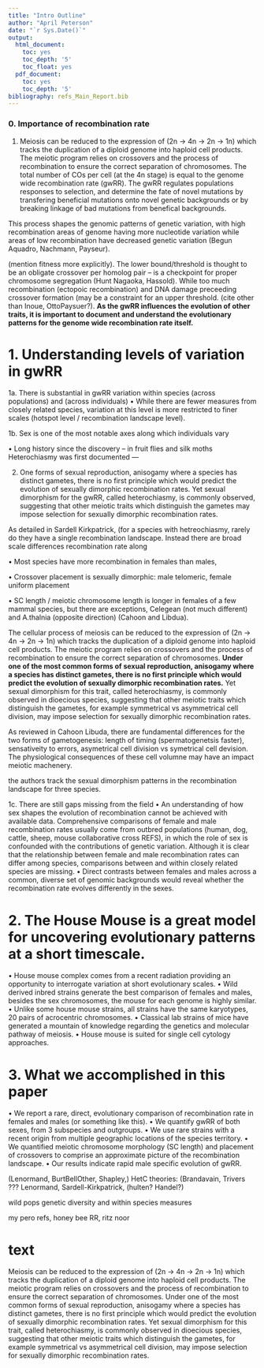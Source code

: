 ```yaml
---
title: "Intro Outline"
author: "April Peterson"
date: "`r Sys.Date()`"
output:
  html_document:
    toc: yes
    toc_depth: '5'
    toc_float: yes
  pdf_document:
    toc: yes
    toc_depth: '5'
bibliography: refs_Main_Report.bib
---
```


### **0.   Importance of recombination rate**

(1) Meiosis can be reduced to the expression of (2n -> 4n -> 2n -> 1n) which tracks the duplication of a diploid genome into haploid cell products. The meiotic program relies on crossovers and the process of recombination to ensure the correct separation of chromosomes. The total number of COs per cell (at the 4n stage) is equal to the genome wide recombination rate (gwRR). The gwRR regulates populations responses to selection, and determine the fate of novel mutations by transfering beneficial mutations onto novel genetic backgrounds or by breaking linkage of bad mutations from benefical backgrounds.

This process shapes the genomic patterns of genetic variation, with high recombination areas of genome having more nucleotide variation while areas of low recombination have decreased genetic variation (Begun Aquadro, Nachmann, Payseur).


(mention fitness more explicitly). The lower bound/threshold is thought to be an obligate crossover per homolog pair -- is a checkpoint for proper chromosome segregation (Hunt Nagaoka, Hassold). While too much recombination (ectopoic recombination) and DNA damage preceeding crossover formation (may be a constraint for an upper threshold. (cite other than Inoue, OttoPaysuer?).  **As the gwRR influences the evolution of other traits, it is important to document and understand the evolutionary patterns for the genome wide recombination rate itself.**



# **1. Understanding levels of variation in gwRR**

1a. There is substantial in gwRR variation within species (across populations) and (across individuals)
•	While there are fewer measures from closely related species, variation at this level is more restricted to finer scales (hotspot level / recombination landscape level).

1b. Sex is one of the most notable axes along which individuals vary 

•	Long history since the discovery -- in fruit flies and silk moths
Heterochiasmy was first documented --- 



(2) One forms of sexual reproduction, anisogamy where a species has distinct gametes, there is no first principle which would predict the evolution of sexually dimorphic recombination rates. Yet sexual dimorphism for the gwRR, called heterochiasmy, is commonly observed, suggesting that other meiotic traits which distinguish the gametes may impose selection for sexually dimorphic recombination rates. 


As detailed in Sardell Kirkpatrick, (for a species with hetreochiasmy, rarely do they have a single recombination landscape. Instead there are broad scale differences recombination rate along 


•	Most species have more recombination in females than males, 


•	Crossover placement is sexually dimorphic: male telomeric, female uniform placement


•	SC length / meiotic chromosome length is longer in females of a few mammal species, but there are exceptions, Celegean (not much different) and A.thalnia (opposite direction) (Cahoon and Libdua).

The cellular process of meiosis can be reduced to the expression of (2n -> 4n -> 2n -> 1n) which tracks the duplication of a diploid genome into haploid cell products. The meiotic program relies on crossovers and the process of recombination to ensure the correct separation of chromosomes. **Under one of the most common forms of sexual reproduction, anisogamy where a species has distinct gametes, there is no first principle which would predict the evolution of sexually dimorphic recombination rates.** Yet sexual dimorphism for this trait, called heterochiasmy, is commonly observed in dioecious species, suggesting that other meiotic traits which distinguish the gametes, for example symmetrical vs asymmetrical cell division, may impose selection for sexually dimorphic recombination rates. 


As reviewed in Cahoon Libuda, there are fundamental differences for the two forms of gametogenesis: length of timing (spermatogenetsis faster), sensativeity to errors, asymetrical cell division vs symetrical cell devision.   The physiological consequences of these cell volumne may have an impact meiotic machenery. 

the authors track the sexual dimorphism patterns in the recombination landscape for three species.


1c. There are still gaps missing from the field
•	An understanding of how sex shapes the evolution of recombination cannot be achieved with available data. Comprehensive comparisons of female and male recombination rates usually come from outbred populations (human, dog, cattle, sheep, mouse collaborative cross REFS), in which the role of sex is confounded with the contributions of genetic variation. Although it is clear that the relationship between female and male recombination rates can differ among species, comparisons between and within closely related species are missing. 
•	Direct contrasts between females and males across a common, diverse set of genomic backgrounds would reveal whether the recombination rate evolves differently in the sexes.


# **2.  The House Mouse is a great model for uncovering evolutionary patterns at a short timescale.**
•	House mouse complex comes from a recent radiation providing an opportunity to interrogate variation at short evolutionary scales.
•	Wild derived inbred strains generate the best comparison of females and males, besides the sex chromosomes, the mouse for each genome is highly similar.
•	Unlike some house mouse strains, all strains have the same karyotypes, 20 pairs of acrocentric chromosomes.
•	Classical lab strains of mice have generated a mountain of knowledge regarding the genetics and molecular pathway of meiosis.
•	House mouse is suited for single cell cytology approaches.



# **3. What we accomplished in this paper**
•	We report a rare, direct, evolutionary comparison of recombination rate in females and males (or something like this).
•	We quantify gwRR of both sexes, from 3 subspecies and outgroups.
•	We use rare strains with a recent origin from multiple geographic locations of the species territory.
•	We quantified meiotic chromosome morphology (SC length) and placement of crossovers to comprise an approximate picture of the recombination landscape.
•	Our results indicate rapid male specific evolution of gwRR.


(Lenormand, BurtBellOther, Shapley,)
HetC theories:   (Brandavain, Trivers ??? Lenormand, Sardell-Kirkpatrick, (hulten? Handel?)

wild pops genetic diversity and within species measures

my pero refs, honey bee RR, ritz noor


# text

  Meiosis can be reduced to the expression of (2n -> 4n -> 2n -> 1n) which tracks the duplication of a diploid genome into haploid cell products. The meiotic program relies on crossovers and the process of recombination to ensure the correct separation of chromosomes. Under one of the most common forms of sexual reproduction, anisogamy where a species has distinct gametes, there is no first principle which would predict the evolution of sexually dimorphic recombination rates. Yet sexual dimorphism for this trait, called heterochiasmy, is commonly observed in dioecious species, suggesting that other meiotic traits which distinguish the gametes, for example symmetrical vs asymmetrical cell division, may impose selection for sexually dimorphic recombination rates. 

